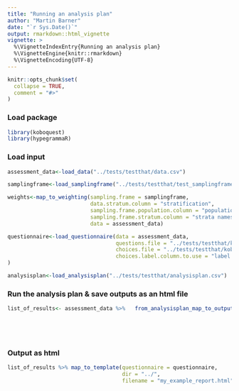 ```yaml
---
title: "Running an analysis plan"
author: "Martin Barner"
date: "`r Sys.Date()`"
output: rmarkdown::html_vignette
vignette: >
  %\VignetteIndexEntry{Running an analysis plan}
  %\VignetteEngine{knitr::rmarkdown}
  %\VignetteEncoding{UTF-8}
---
```


```r
knitr::opts_chunk$set(
  collapse = TRUE,
  comment = "#>"
)
```


### Load package
```r
library(koboquest)
library(hypegrammaR)
```

### Load input
```r
assessment_data<-load_data("../tests/testthat/data.csv")
```

```r
samplingframe<-load_samplingframe("../tests/testthat/test_samplingframe.csv")
```

```r
weights<-map_to_weighting(sampling.frame = samplingframe,
                          data.stratum.column = "stratification",
                          sampling.frame.population.column = "population",
                          sampling.frame.stratum.column = "strata names",
                          data = assessment_data)
```

```r

questionnaire<-load_questionnaire(data = assessment_data,
                                  questions.file = "../tests/testthat/kobo questions.csv",
                                  choices.file = "../tests/testthat/kobo choices.csv",
                                  choices.label.column.to.use = "label::English"
)
```

```r

analysisplan<-load_analysisplan("../tests/testthat/analysisplan.csv")

```

### Run the analysis plan & save outputs as an html file

```r
list_of_results<- assessment_data %>%   from_analysisplan_map_to_output(analysisplan = analysisplan,
                                                                        weighting = weights,
                                                                        questionnaire = questionnaire) 

  
```

### Output as html
```r

list_of_results %>% map_to_template(questionnaire = questionnaire,
                                    dir = "../",
                                    filename = "my_example_report.html")

```



